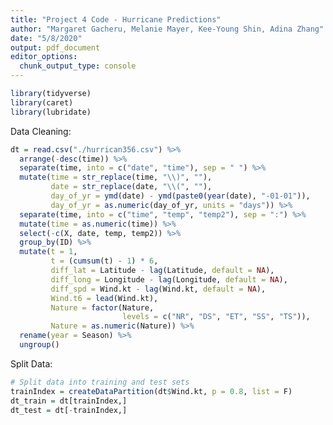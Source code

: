 ```yaml
---
title: "Project 4 Code - Hurricane Predictions"
author: "Margaret Gacheru, Melanie Mayer, Kee-Young Shin, Adina Zhang"
date: "5/8/2020"
output: pdf_document
editor_options: 
  chunk_output_type: console
---
```


```r
library(tidyverse)
library(caret)
library(lubridate)
```


Data Cleaning:

```r
dt = read.csv("./hurrican356.csv") %>% 
  arrange(-desc(time)) %>% 
  separate(time, into = c("date", "time"), sep = " ") %>% 
  mutate(time = str_replace(time, "\\)", ""),
         date = str_replace(date, "\\(", ""),
         day_of_yr = ymd(date) - ymd(paste0(year(date), "-01-01")),
         day_of_yr = as.numeric(day_of_yr, units = "days")) %>% 
  separate(time, into = c("time", "temp", "temp2"), sep = ":") %>% 
  mutate(time = as.numeric(time)) %>% 
  select(-c(X, date, temp, temp2)) %>% 
  group_by(ID) %>% 
  mutate(t = 1,
         t = (cumsum(t) - 1) * 6,
         diff_lat = Latitude - lag(Latitude, default = NA),
         diff_long = Longitude - lag(Longitude, default = NA),
         diff_spd = Wind.kt - lag(Wind.kt, default = NA),
         Wind.t6 = lead(Wind.kt),
         Nature = factor(Nature, 
                         levels = c("NR", "DS", "ET", "SS", "TS")),
         Nature = as.numeric(Nature)) %>% 
  rename(year = Season) %>% 
  ungroup()

```

Split Data:

```r
# Split data into training and test sets
trainIndex = createDataPartition(dt$Wind.kt, p = 0.8, list = F)
dt_train = dt[trainIndex,]
dt_test = dt[-trainIndex,]
```

